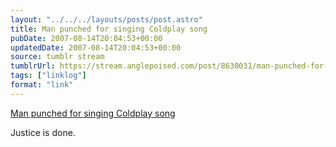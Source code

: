 ```yaml
---
layout: "../../../layouts/posts/post.astro"
title: Man punched for singing Coldplay song
pubDate: 2007-08-14T20:04:53+00:00
updatedDate: 2007-08-14T20:04:53+00:00
source: tumblr stream
tumblrUrl: https://stream.anglepoised.com/post/8630031/man-punched-for-singing-coldplay-song-yahoo
tags: ["linklog"]
format: "link"
---
```


[Man punched for singing Coldplay song][1]

Justice is done.

[1]: https://www.nme.com/news/music/coldplay-461-1340820
